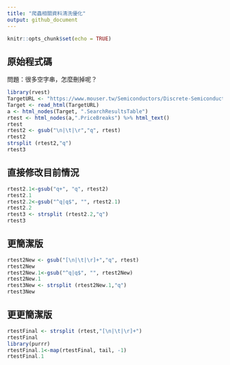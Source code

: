 ```yaml
---
title: "爬蟲相關資料清洗優化"
output: github_document
---
```


```r
knitr::opts_chunk$set(echo = TRUE)
```

## 原始程式碼
問題：很多空字串，怎麼刪掉呢？
```r
library(rvest)
TargetURL <- "https://www.mouser.tw/Semiconductors/Discrete-Semiconductors/Transistors/MOSFET/_/N-ax1sf/"
Target <- read_html(TargetURL)
a <- html_nodes(Target, ".SearchResultsTable")
rtest <- html_nodes(a,".PriceBreaks") %>% html_text()
rtest
rtest2 <- gsub("\n|\t|\r","q", rtest)
rtest2
strsplit (rtest2,"q")
rtest3
```

## 直接修改目前情況
```r
rtest2.1<-gsub("q+", "q", rtest2)
rtest2.1
rtest2.2<-gsub("^q|q$", "", rtest2.1)
rtest2.2
rtest3 <- strsplit (rtest2.2,"q")
rtest3
```

## 更簡潔版
```r
rtest2New <- gsub("[\n|\t|\r]+","q", rtest)
rtest2New
rtest2New.1<-gsub("^q|q$", "", rtest2New)
rtest2New.1
rtest3New <- strsplit (rtest2New.1,"q")
rtest3New
```

## 更更簡潔版
```r
rtestFinal <- strsplit (rtest,"[\n|\t|\r]+")
rtestFinal
library(purrr)
rtestFinal.1<-map(rtestFinal, tail, -1)
rtestFinal.1
```
